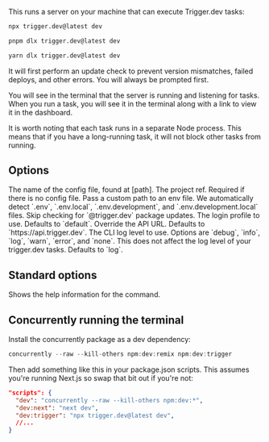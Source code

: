 This runs a server on your machine that can execute Trigger.dev tasks:

<CodeGroup>

```bash npm
npx trigger.dev@latest dev
```

```bash pnpm
pnpm dlx trigger.dev@latest dev
```

```bash yarn
yarn dlx trigger.dev@latest dev
```

</CodeGroup>

It will first perform an update check to prevent version mismatches, failed deploys, and other errors. You will always be prompted first.

You will see in the terminal that the server is running and listening for tasks. When you run a task, you will see it in the terminal along with a link to view it in the dashboard.

It is worth noting that each task runs in a separate Node process. This means that if you have a long-running task, it will not block other tasks from running.

## Options

<ParamField body="Config file" type="--config | -c">
  The name of the config file, found at [path].
</ParamField>

<ParamField body="Project ref" type="--project-ref | -p">
  The project ref. Required if there is no config file.
</ParamField>

<ParamField body="Env file" type="--env">
  Pass a custom path to an env file. We automatically detect `.env`, `.env.local`,
  `.env.development`, and `.env.development.local` files.
</ParamField>

<ParamField body="Skip update check" type="--skip-update-check">
  Skip checking for `@trigger.dev` package updates.
</ParamField>

<ParamField body="Login profile" type="--profile">
  The login profile to use. Defaults to `default`.
</ParamField>

<ParamField body="API URL" type="--api-url | -a">
  Override the API URL. Defaults to `https://api.trigger.dev`.
</ParamField>

<ParamField body="Log level" type="--log-level | -l">
  The CLI log level to use. Options are `debug`, `info`, `log`, `warn`, `error`, and `none`. This
  does not affect the log level of your trigger.dev tasks. Defaults to `log`.
</ParamField>

## Standard options

<ParamField body="Help" type="--help | -h">
  Shows the help information for the command.
</ParamField>

## Concurrently running the terminal

Install the concurrently package as a dev dependency:

```ts
concurrently --raw --kill-others npm:dev:remix npm:dev:trigger
```

Then add something like this in your package.json scripts. This assumes you're running Next.js so swap that bit out if you're not:

```json
"scripts": {
  "dev": "concurrently --raw --kill-others npm:dev:*",
  "dev:next": "next dev",
  "dev:trigger": "npx trigger.dev@latest dev",
  //...
}
```

